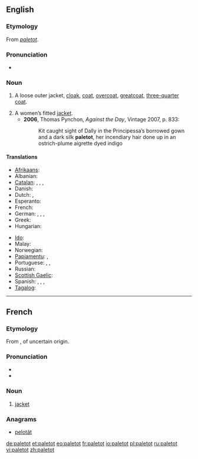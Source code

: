 ==English==

===Etymology===
From {{etyl|fr}} ''[[#French|paletot]]''.

===Pronunciation===
* {{a|UK}} {{IPA|/ˈpalɪtəʊ/}}

===Noun===
{{en-noun}}

# {{historical}} A loose outer jacket, [[cloak]], [[coat]], [[overcoat]], [[greatcoat]], [[three-quarter coat]].
# A women’s fitted [[jacket]].
#* '''2006''', Thomas Pynchon, ''Against the Day'', Vintage 2007, p. 833:
#*: Kit caught sight of Dally in the Principessa’s borrowed gown and a dark silk '''paletot''', her incendiary hair done up in an ostrich-plume aigrette dyed indigo

====Translations====
{{trans-top|A loose outer jacket, overcoat}}
* [[Afrikaans]]: {{t-|af|jas|xs=Afrikaans}}
* Albanian: {{t|sq|pallto|xs=Albanian}}
* [[Catalan]]: {{t|ca|abric|m}}, {{t|ca|gavany|m}}, {{t|ca|paltó|m}}, {{t-|ca|sobretot|m}}
* Danish: {{t|da|frakke}}
* Dutch: {{t+|nl|jas|m}}, {{t|nl|overjas|m}}
* Esperanto: {{t-|eo|palto|xs=Esperanto}}
* French: {{t+|fr|paletot}}
* German: {{t+|de|Mantel|m}}, {{t-|de|Paletot|m}}, {{t-|de|Überrock|m}}, {{t-|de|Überzieher|m}}
* Greek: {{t+|el|σακάκι|n}}
* Hungarian: {{t+|hu|kabát}}
{{trans-mid}}
* [[Ido]]: {{t|io|paltoto|xs=Ido}}
* Malay: {{t-|ms|jas|xs=Malay}}
* Norwegian: {{t|no|frakk}}
* [[Papiamentu]]: {{tø|pap|bachi|xs=Papiamentu}}, {{tø|pap|yas|xs=Papiamentu}}
* Portuguese: {{t|pt|casacão|m}}, {{t+|pt|paletó|m}}, {{t+|pt|sobretudo|m}}
* Russian: {{t+|ru|пальто|n|tr=pal’tó}}
* [[Scottish Gaelic]]: {{t-|gd|còta|xs=Scottish Gaelic}}
* Spanish: {{t+|es|gabán|m}}, {{t+|es|paletó|m}}, {{t+|es|sobretodo|m}}, {{t+|es|abrigo|m}}
* [[Tagalog]]: {{t-|tl|amerikána|xs=Tagalog}}
{{trans-bottom}}

----

==French==
===Etymology===
From {{etyl|enm|fr}} {{term|paltok}}, of uncertain origin.

===Pronunciation===
*{{IPA|/palto/|lang=fr}}
* {{audio|Fr-paletot.ogg|Audio}}

===Noun===
{{fr-noun|m}}

# [[jacket]]

===Anagrams===
* [[pelotât#French|pelotât]]

[[de:paletot]]
[[et:paletot]]
[[eo:paletot]]
[[fr:paletot]]
[[io:paletot]]
[[pl:paletot]]
[[ru:paletot]]
[[vi:paletot]]
[[zh:paletot]]